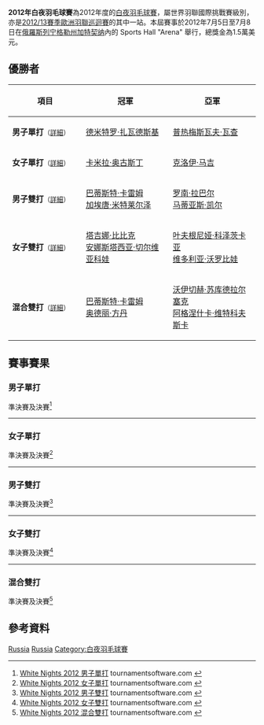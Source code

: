 {{noteTA|G1=Badminton}}
{{infobox badminton event
|name           = 2012年白夜羽毛球賽
|image          = 
|size           = 
|caption        =
|dates          = 2012年7月5日－7月8日
|number_edition = 
|level          = 4A
|prize_money    = 1.5萬美元
|location       = {{RUS}}[[加特契纳|加特契纳]]
|venue          = Sports Hall "Arena"
|previous       = 2011年白夜羽毛球賽 
|next           = 2013年白夜羽毛球賽
}}
'''2012年白夜羽毛球賽'''為2012年度的[[白夜羽毛球賽|白夜羽毛球賽]]，屬世界羽聯國際挑戰賽級別，亦是[[2012/13賽季歐洲羽聯巡迴賽|2012/13賽季歐洲羽聯巡迴賽]]的其中一站。本屆賽事於2012年7月5日至7月8日在[[俄羅斯|俄羅斯]][[列宁格勒州|列宁格勒州]][[加特契纳|加特契纳]]內的 Sports Hall "Arena" 舉行，總獎金為1.5萬美元。

== 優勝者 ==
{| class=wikitable style="font-size:small"
!width="200"|項目
!width="250"|冠軍
!width="250"|亞軍
|-
|'''男子單打'''<small>（[[#男子單打|詳細]]）</small>
|{{flagicon|UKR}} [[德米特罗·扎瓦德斯基|德米特罗·扎瓦德斯基]]
|{{flagicon|POL}} [[普热梅斯瓦夫·瓦查|普热梅斯瓦夫·瓦查]]
|-
|'''女子單打'''<small>（[[#女子單打|詳細]]）</small>
|{{flagicon|POL}} [[卡米拉·奥古斯丁|卡米拉·奥古斯丁]]
|{{flagicon|IRL}} [[克洛伊·马吉|克洛伊·马吉]]
|-
|'''男子雙打'''<small>（[[#男子雙打|詳細]]）</small>
|{{flagicon|FRA}} [[巴蒂斯特·卡雷姆|巴蒂斯特·卡雷姆]]<br/>{{flagicon|FRA}} [[加埃唐·米特莱尔泽|加埃唐·米特莱尔泽]]
|{{flagicon|FRA}} [[罗南·拉巴尔|罗南·拉巴尔]]<br/>{{flagicon|FRA}} [[马蒂亚斯·凯尔|马蒂亚斯·凯尔]]
|-
|'''女子雙打'''<small>（[[#女子雙打|詳細]]）</small>
|{{flagicon|RUS}} [[塔吉娜·比比克|塔吉娜·比比克]]<br/>{{flagicon|RUS}} [[安娜斯塔西亚·切尔维亚科娃|安娜斯塔西亚·切尔维亚科娃]]
|{{flagicon|RUS}} [[叶夫根尼娅·科泽茨卡亚|叶夫根尼娅·科泽茨卡亚]]<br/>{{flagicon|RUS}} [[维多利亚·沃罗比娃|维多利亚·沃罗比娃]]
|-
|'''混合雙打'''<small>（[[#混合雙打|詳細]]）</small>
|{{flagicon|FRA}} [[巴蒂斯特·卡雷姆|巴蒂斯特·卡雷姆]]<br/>{{flagicon|FRA}} [[奥德丽·方丹|奥德丽·方丹]]
|{{flagicon|POL}} [[沃伊切赫·苏库德拉尔塞克|沃伊切赫·苏库德拉尔塞克]]<br/>{{flagicon|POL}} [[阿格涅什卡·维特科夫斯卡|阿格涅什卡·维特科夫斯卡]]
|}

== 賽事賽果 ==
=== 男子單打 ===
;準決賽及決賽<ref name="MS">[http://tournamentsoftware.com/sport/draw.aspx?id=F81ADF77-C349-4F91-AEB2-E206A915173D&draw=1 White Nights 2012 男子單打] tournamentsoftware.com {{en}}</ref>
{{4TeamBracket-Tennis3-v2
| team-width=200
| RD1-seed1=1
| RD1-team1='''{{flagicon|POL}} [[普热梅斯瓦夫·瓦查|普热梅斯瓦夫·瓦查]]
| RD1-score1-1='''21
| RD1-score1-2=20
| RD1-score1-3='''21
| RD1-seed2=
| RD1-team2={{flagicon|UKR}} [[阿提姆·波奇塔列夫|阿提姆·波奇塔列夫]]
| RD1-score2-1=16
| RD1-score2-2='''22
| RD1-score2-3=18

| RD1-seed3=3
| RD1-team3='''{{flagicon|UKR}} [[德米特罗·扎瓦德斯基|德米特罗·扎瓦德斯基]]
| RD1-score3-1='''21
| RD1-score3-2=16
| RD1-score3-3='''21
| RD1-seed4=2
| RD1-team4={{flagicon|FIN}} [[维莱·朗|维莱·朗]]
| RD1-score4-1=18
| RD1-score4-2='''21
| RD1-score4-3=19

| RD2-seed1=1
| RD2-team1={{flagicon|POL}} [[普热梅斯瓦夫·瓦查|普热梅斯瓦夫·瓦查]]
| RD2-score1-1='''21
| RD2-score1-2=15
| RD2-score1-3=18
| RD2-seed2=3
| RD2-team2='''{{flagicon|UKR}} [[德米特罗·扎瓦德斯基|德米特罗·扎瓦德斯基]]
| RD2-score2-1=16
| RD2-score2-2='''21
| RD2-score2-3='''21
}}
----

=== 女子單打 ===
;準決賽及決賽<ref name="WS">[http://tournamentsoftware.com/sport/draw.aspx?id=F81ADF77-C349-4F91-AEB2-E206A915173D&draw=2 White Nights 2012 女子單打] tournamentsoftware.com {{en}}</ref>
{{4TeamBracket-Tennis3-v2
| team-width=200
| RD1-seed1=
| RD1-team1={{flagicon|BLR}} [[阿莱西亚·扎伊特萨娃|阿莱西亚·扎伊特萨娃]]
| RD1-score1-1=18
| RD1-score1-2=12
| RD1-score1-3=
| RD1-seed2=4
| RD1-team2='''{{flagicon|POL}} [[卡米拉·奥古斯丁|卡米拉·奥古斯丁]]
| RD1-score2-1='''21
| RD1-score2-2='''21
| RD1-score2-3=

| RD1-seed3=
| RD1-team3={{flagicon|RUS}} [[罗米纳·加布杜林娜|罗米纳·加布杜林娜]]
| RD1-score3-1='''21
| RD1-score3-2=17
| RD1-score3-3='''21
| RD1-seed4=2
| RD1-team4='''{{flagicon|IRL}} [[克洛伊·马吉|克洛伊·马吉]]
| RD1-score4-1=15
| RD1-score4-2='''21
| RD1-score4-3=15

| RD2-seed1=4
| RD2-team1='''{{flagicon|POL}} [[卡米拉·奥古斯丁|卡米拉·奥古斯丁]]
| RD2-score1-1=19
| RD2-score1-2='''21
| RD2-score1-3='''21
| RD2-seed2=2
| RD2-team2={{flagicon|IRL}} [[克洛伊·马吉|克洛伊·马吉]]
| RD2-score2-1='''21
| RD2-score2-2=14
| RD2-score2-3=14
}}
----

=== 男子雙打 ===
;準決賽及決賽<ref name="MD">[http://tournamentsoftware.com/sport/draw.aspx?id=F81ADF77-C349-4F91-AEB2-E206A915173D&draw=6 White Nights 2012 男子雙打] tournamentsoftware.com {{en}}</ref>
{{4TeamBracket-Tennis3-v2
| team-width=200
| RD1-seed1=1
| RD1-team1={{flagicon|POL}} [[卢卡斯·莫伦|卢卡斯·莫伦]]<br/> {{flagicon|POL}} [[沃伊切赫·苏库德拉尔塞克|沃伊切赫·苏库德拉尔塞克]]
| RD1-score1-1=14
| RD1-score1-2='''21
| RD1-score1-3=11
| RD1-seed2=
| RD1-team2='''{{flagicon|FRA}} [[巴蒂斯特·卡雷姆|巴蒂斯特·卡雷姆]]<br/> {{flagicon|FRA}} [[加埃唐·米特莱尔泽|加埃唐·米特莱尔泽]]
| RD1-score2-1='''21
| RD1-score2-2=16
| RD1-score2-3='''21

| RD1-seed3=3
| RD1-team3={{flagicon|UKR}} [[根纳季·纳塔罗夫|根纳季·纳塔罗夫]]<br/> {{flagicon|UKR}} [[阿提姆·波奇塔列夫|阿提姆·波奇塔列夫]]
| RD1-score3-1=13
| RD1-score3-2=10
| RD1-score3-3=
| RD1-seed4=2
| RD1-team4='''{{flagicon|FRA}} [[罗南·拉巴尔|罗南·拉巴尔]]<br/> {{flagicon|FRA}} [[马蒂亚斯·凯尔|马蒂亚斯·凯尔]]
| RD1-score4-1='''21
| RD1-score4-2='''21
| RD1-score4-3=

| RD2-seed1=
| RD2-team1='''{{flagicon|FRA}} [[巴蒂斯特·卡雷姆|巴蒂斯特·卡雷姆]]<br/> {{flagicon|FRA}} [[加埃唐·米特莱尔泽|加埃唐·米特莱尔泽]]
| RD2-score1-1='''21
| RD2-score1-2='''21
| RD2-score1-3=
| RD2-seed2=2
| RD2-team2={{flagicon|FRA}} [[罗南·拉巴尔|罗南·拉巴尔]]<br/> {{flagicon|FRA}} [[马蒂亚斯·凯尔|马蒂亚斯·凯尔]]
| RD2-score2-1=19
| RD2-score2-2=19
| RD2-score2-3=
}}
----

=== 女子雙打 ===
;準決賽及決賽<ref name="WD">[http://tournamentsoftware.com/sport/draw.aspx?id=F81ADF77-C349-4F91-AEB2-E206A915173D&draw=4 White Nights 2012 女子雙打] tournamentsoftware.com {{en}}</ref>
{{4TeamBracket-Tennis3-v2
| team-width=200
| RD1-seed1=
| RD1-team1={{flagicon|RUS}} [[维多利亚·德尔根诺娃|维多利亚·德尔根诺娃]]<br/> {{flagicon|RUS}} [[罗米纳·加布杜林娜|罗米纳·加布杜林娜]]
| RD1-score1-1=10
| RD1-score1-2=13
| RD1-score1-3=
| RD1-seed2=
| RD1-team2='''{{flagicon|RUS}} [[叶夫根尼娅·科泽茨卡亚|叶夫根尼娅·科泽茨卡亚]]<br/> {{flagicon|RUS}} [[维多利亚·沃罗比娃|维多利亚·沃罗比娃]]
| RD1-score2-1='''21
| RD1-score2-2='''21
| RD1-score2-3=

| RD1-seed3=3
| RD1-team3={{flagicon|POL}} [[卡米拉·奥古斯丁|卡米拉·奥古斯丁]]<br/> {{flagicon|POL}} [[阿格涅什卡·维特科夫斯卡|阿格涅什卡·维特科夫斯卡]]
| RD1-score3-1=16
| RD1-score3-2=16
| RD1-score3-3=
| RD1-seed4=2
| RD1-team4='''{{nowrap|{{flagicon|RUS}} [[塔吉娜·比比克|塔吉娜·比比克]]<br/> {{flagicon|RUS}} [[安娜斯塔西亚·切尔维亚科娃|安娜斯塔西亚·切尔维亚科娃]]}}
| RD1-score4-1='''21
| RD1-score4-2='''21
| RD1-score4-3=

| RD2-seed1=
| RD2-team1={{flagicon|RUS}} [[叶夫根尼娅·科泽茨卡亚|叶夫根尼娅·科泽茨卡亚]]<br/> {{flagicon|RUS}} [[维多利亚·沃罗比娃|维多利亚·沃罗比娃]](棄權)
| RD2-score1-1=
| RD2-score1-2=
| RD2-score1-3=
| RD2-seed2=2
| RD2-team2='''{{nowrap|{{flagicon|RUS}} [[塔吉娜·比比克|塔吉娜·比比克]]<br/> {{flagicon|RUS}} [[安娜斯塔西亚·切尔维亚科娃|安娜斯塔西亚·切尔维亚科娃]]}}
| RD2-score2-1=
| RD2-score2-2=
| RD2-score2-3=
}}
----

=== 混合雙打 ===
;準決賽及決賽<ref name="XD">[http://tournamentsoftware.com/sport/draw.aspx?id=F81ADF77-C349-4F91-AEB2-E206A915173D&draw=5 White Nights 2012 混合雙打] tournamentsoftware.com {{en}}</ref>
{{4TeamBracket-Tennis3-v2
| team-width=200
| RD1-seed1=1
| RD1-team1={{flagicon|UKR}} [[瓦列里·阿特拉什琴科夫|瓦列里·阿特拉什琴科夫]]<br/> {{flagicon|UKR}} [[安娜·科布切娃|安娜·科布切娃]]
| RD1-score1-1=15
| RD1-score1-2='''22
| RD1-score1-3=15
| RD1-seed2=3
| RD1-team2='''{{flagicon|POL}} [[沃伊切赫·苏库德拉尔塞克|沃伊切赫·苏库德拉尔塞克]]<br/> {{flagicon|POL}} [[阿格涅什卡·维特科夫斯卡|阿格涅什卡·维特科夫斯卡]]
| RD1-score2-1='''21
| RD1-score2-2=20
| RD1-score2-3='''21

| RD1-seed3=4
| RD1-team3='''{{flagicon|FRA}} [[巴蒂斯特·卡雷姆|巴蒂斯特·卡雷姆]]<br/> {{flagicon|FRA}} [[奥德丽·方丹|奥德丽·方丹]]
| RD1-score3-1='''21
| RD1-score3-2='''21
| RD1-score3-3=
| RD1-seed4=
| RD1-team4={{flagicon|RUS}} [[安德烈·阿什马林|安德烈·阿什马林]]<br/> {{flagicon|RUS}} [[Anastasia_Panushkina|Anastasia Panushkina]]
| RD1-score4-1=18
| RD1-score4-2=18
| RD1-score4-3=

| RD2-seed1=1
| RD2-team1={{flagicon|POL}} [[沃伊切赫·苏库德拉尔塞克|沃伊切赫·苏库德拉尔塞克]]<br/> {{flagicon|POL}} [[阿格涅什卡·维特科夫斯卡|阿格涅什卡·维特科夫斯卡]]
| RD2-score1-1=17
| RD2-score1-2=10
| RD2-score1-3=
| RD2-seed2=4
| RD2-team2='''{{flagicon|FRA}} [[巴蒂斯特·卡雷姆|巴蒂斯特·卡雷姆]]<br/> {{flagicon|FRA}} [[奥德丽·方丹|奥德丽·方丹]]
| RD2-score2-1='''21
| RD2-score2-2='''21
| RD2-score2-3=
}}

== 參考資料 ==
{{Reflist}}

[[Category:2012年世界羽聯國際挑戰賽|Russia]]
[[Category:2012/13賽季歐洲羽聯巡迴賽|Russia]]
[[Category:白夜羽毛球賽|Category:白夜羽毛球賽]]